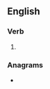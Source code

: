 ==English==

===Verb===
{{head|en|verb form}}

# {{en-third-person singular of|footle}}

===Anagrams===
* {{anagrams|en|foolest}}